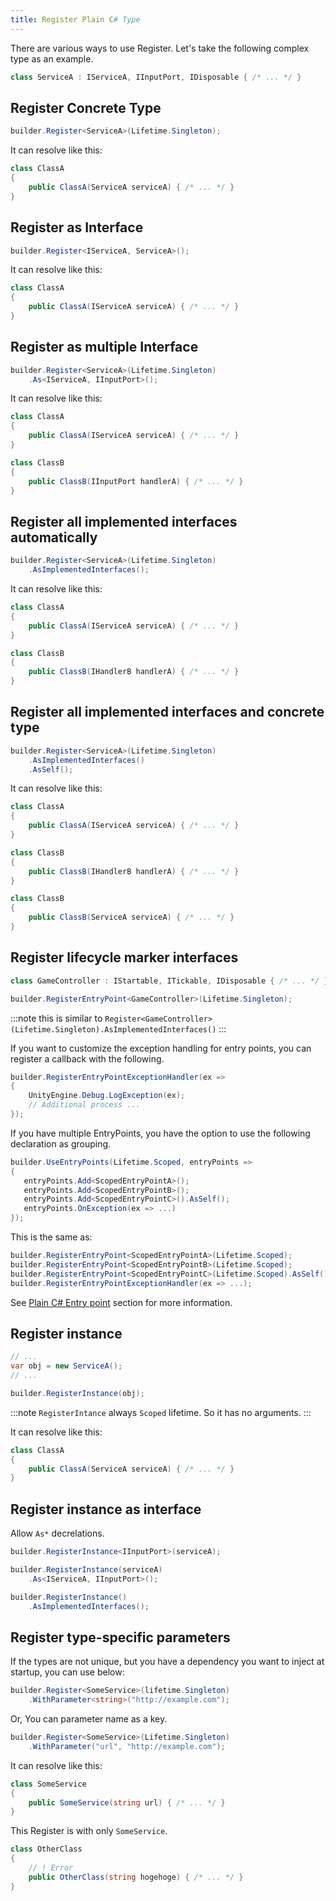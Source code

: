 ```yaml
---
title: Register Plain C# Type
---
```


There are various ways to use Register.
Let's take the following complex type as an example.

```csharp
class ServiceA : IServiceA, IInputPort, IDisposable { /* ... */ }
```

## Register Concrete Type

```cs
builder.Register<ServiceA>(Lifetime.Singleton);
```

It can resolve like this:

```csharp
class ClassA
{
    public ClassA(ServiceA serviceA) { /* ... */ }
}
```

## Register as Interface

```csharp
builder.Register<IServiceA, ServiceA>();
```

It can resolve like this:

```csharp
class ClassA
{
    public ClassA(IServiceA serviceA) { /* ... */ }
}
```

## Register as multiple Interface

```csharp
builder.Register<ServiceA>(Lifetime.Singleton)
    .As<IServiceA, IInputPort>();
```

It can resolve like this:

```csharp
class ClassA
{
    public ClassA(IServiceA serviceA) { /* ... */ }
}

class ClassB
{
    public ClassB(IInputPort handlerA) { /* ... */ }
}
```

## Register all implemented interfaces automatically

```csharp
builder.Register<ServiceA>(Lifetime.Singleton)
    .AsImplementedInterfaces();
```

It can resolve like this:

```csharp
class ClassA
{
    public ClassA(IServiceA serviceA) { /* ... */ }
}

class ClassB
{
    public ClassB(IHandlerB handlerA) { /* ... */ }
}
```

## Register all implemented interfaces and concrete type

```csharp
builder.Register<ServiceA>(Lifetime.Singleton)
    .AsImplementedInterfaces()
    .AsSelf();
```

It can resolve like this:

```csharp
class ClassA
{
    public ClassA(IServiceA serviceA) { /* ... */ }
}

class ClassB
{
    public ClassB(IHandlerB handlerA) { /* ... */ }
}

class ClassB
{
    public ClassB(ServiceA serviceA) { /* ... */ }
}
```

## Register lifecycle marker interfaces

```csharp
class GameController : IStartable, ITickable, IDisposable { /* ... */ }
```

```csharp
builder.RegisterEntryPoint<GameController>(Lifetime.Singleton);
```

:::note
this is similar to `Register<GameController>(Lifetime.Singleton).AsImplementedInterfaces()`
:::

If you want to customize the exception handling for entry points, you can register a callback with the following.

```csharp
builder.RegisterEntryPointExceptionHandler(ex =>
{
    UnityEngine.Debug.LogException(ex);
    // Additional process ...
});
```

If you have multiple EntryPoints, you have the option to use the following declaration as grouping.

```csharp
builder.UseEntryPoints(Lifetime.Scoped, entryPoints =>
{
   entryPoints.Add<ScopedEntryPointA>();
   entryPoints.Add<ScopedEntryPointB>();
   entryPoints.Add<ScopedEntryPointC>().AsSelf();
   entryPoints.OnException(ex => ...)
});
```

This is the same as:

```csharp
builder.RegisterEntryPoint<ScopedEntryPointA>(Lifetime.Scoped);
builder.RegisterEntryPoint<ScopedEntryPointB>(Lifetime.Scoped);
builder.RegisterEntryPoint<ScopedEntryPointC>(Lifetime.Scoped).AsSelf();
builder.RegisterEntryPointExceptionHandler(ex => ...);
```

See [Plain C# Entry point](../integrations/entrypoint) section for more information.

## Register instance

```csharp
// ...
var obj = new ServiceA();
// ...

builder.RegisterInstance(obj);
```

:::note
`RegisterIntance` always `Scoped` lifetime. So it has no arguments.
:::

It can resolve like this:

```csharp
class ClassA
{
    public ClassA(ServiceA serviceA) { /* ... */ }
}
```

##  Register instance as interface

Allow `As*` decrelations.

```csharp
builder.RegisterInstance<IInputPort>(serviceA);

builder.RegisterInstance(serviceA)
    .As<IServiceA, IInputPort>();

builder.RegisterInstance()
    .AsImplementedInterfaces();
```

## Register type-specific parameters

If the types are not unique, but you have a dependency you want to inject at startup, you can use below:

```csharp
builder.Register<SomeService>(lifetime.Singleton)
    .WithParameter<string>("http://example.com");
```

Or, You can parameter name as a key.

```csharp
builder.Register<SomeService>(Lifetime.Singleton)
    .WithParameter("url", "http://example.com");
```

It can resolve like this:


```csharp
class SomeService
{
    public SomeService(string url) { /* ... */ }
}
```

This Register is with only `SomeService`.

```csharp
class OtherClass
{
    // ! Error
    public OtherClass(string hogehoge) { /* ... */ }
}
```
